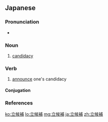 ==Japanese==
{{ja-kanjitab|りつ|k1=りっ|こう|ほ|yomi=on}}

===Pronunciation===
* {{ja-pron|りっこうほ|y=o|acc=3|acc_ref=NHK}}

===Noun===
{{ja-noun|りっこうほ}}

# [[candidacy]]

===Verb===
{{ja-verb-suru|りっこうほ}}

# [[announce]] one's candidacy

====Conjugation====
{{ja-suru|りっこうほ}}

===References===
<references/>

[[ko:立候補]]
[[lo:立候補]]
[[mg:立候補]]
[[ja:立候補]]
[[zh:立候補]]